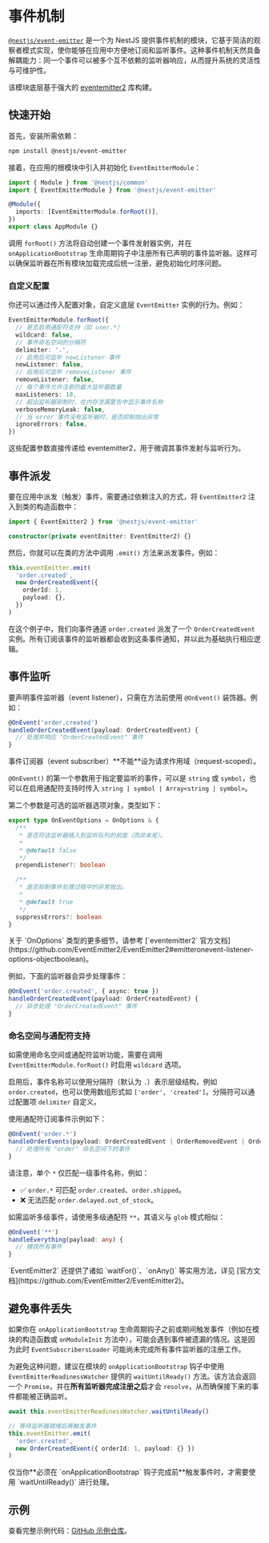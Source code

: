 # 事件机制

[`@nestjs/event-emitter`](https://www.npmjs.com/package/@nestjs/event-emitter) 是一个为 NestJS 提供事件机制的模块，它基于简洁的观察者模式实现，使你能够在应用中方便地订阅和监听事件。这种事件机制天然具备解耦能力：同一个事件可以被多个互不依赖的监听器响应，从而提升系统的灵活性与可维护性。

该模块底层基于强大的 [eventemitter2](https://github.com/EventEmitter2/EventEmitter2) 库构建。

## 快速开始

首先，安装所需依赖：

```bash
npm install @nestjs/event-emitter
```

接着，在应用的根模块中引入并初始化 `EventEmitterModule`：

```ts filename='app.module.ts'
import { Module } from '@nestjs/common'
import { EventEmitterModule } from '@nestjs/event-emitter'

@Module({
  imports: [EventEmitterModule.forRoot()],
})
export class AppModule {}
```

调用 `forRoot()` 方法将自动创建一个事件发射器实例，并在 `onApplicationBootstrap` 生命周期钩子中注册所有已声明的事件监听器。这样可以确保监听器在所有模块加载完成后统一注册，避免初始化时序问题。

### 自定义配置

你还可以通过传入配置对象，自定义底层 `EventEmitter` 实例的行为。例如：

```ts
EventEmitterModule.forRoot({
  // 是否启用通配符支持（如 user.*）
  wildcard: false,
  // 事件命名空间的分隔符
  delimiter: '.',
  // 启用后可监听 newListener 事件
  newListener: false,
  // 启用后可监听 removeListener 事件
  removeListener: false,
  // 每个事件允许注册的最大监听器数量
  maxListeners: 10,
  // 超出监听器限制时，在内存泄漏警告中显示事件名称
  verboseMemoryLeak: false,
  // 当 error 事件没有监听器时，是否抑制抛出异常
  ignoreErrors: false,
})
```

这些配置参数直接传递给 eventemitter2，用于微调其事件发射与监听行为。

## 事件派发

要在应用中派发（触发）事件，需要通过依赖注入的方式，将 `EventEmitter2` 注入到类的构造函数中：

```ts
import { EventEmitter2 } from '@nestjs/event-emitter'

constructor(private eventEmitter: EventEmitter2) {}
```

然后，你就可以在类的方法中调用 `.emit()` 方法来派发事件。例如：

```ts
this.eventEmitter.emit(
  'order.created',
  new OrderCreatedEvent({
    orderId: 1,
    payload: {},
  })
)
```

在这个例子中，我们向事件通道 `order.created` 派发了一个 `OrderCreatedEvent` 实例。所有订阅该事件的监听器都会收到这条事件通知，并以此为基础执行相应逻辑。

## 事件监听

要声明事件监听器（event listener），只需在方法前使用 `@OnEvent()` 装饰器。例如：

```ts
@OnEvent('order.created')
handleOrderCreatedEvent(payload: OrderCreatedEvent) {
  // 处理并响应 "OrderCreatedEvent" 事件
}
```

<CalloutInfo type="warning">
  事件订阅器（event subscriber）**不能**设为请求作用域（request-scoped）。
</CalloutInfo>

`@OnEvent()` 的第一个参数用于指定要监听的事件，可以是 `string` 或 `symbol`，也可以在启用通配符支持时传入 `string | symbol | Array<string | symbol>`。

第二个参数是可选的监听器选项对象，类型如下：

```ts
export type OnEventOptions = OnOptions & {
  /**
   * 是否将该监听器插入到监听队列的前面（而非末尾）。
   *
   * @default false
   */
  prependListener?: boolean

  /**
   * 是否抑制事件处理过程中的异常抛出。
   *
   * @default true
   */
  suppressErrors?: boolean
}
```

<CalloutInfo>
  关于 `OnOptions` 类型的更多细节，请参考 [`eventemitter2`
  官方文档](https://github.com/EventEmitter2/EventEmitter2#emitteronevent-listener-options-objectboolean)。
</CalloutInfo>

例如，下面的监听器会异步处理事件：

```ts
@OnEvent('order.created', { async: true })
handleOrderCreatedEvent(payload: OrderCreatedEvent) {
  // 异步处理 "OrderCreatedEvent" 事件
}
```

### 命名空间与通配符支持

如需使用命名空间或通配符监听功能，需要在调用 `EventEmitterModule.forRoot()` 时启用 `wildcard` 选项。

启用后，事件名称可以使用分隔符（默认为 `.`）表示层级结构，例如 `order.created`，也可以使用数组形式如 `['order', 'created']`。分隔符可以通过配置项 `delimiter` 自定义。

使用通配符订阅事件示例如下：

```ts
@OnEvent('order.*')
handleOrderEvents(payload: OrderCreatedEvent | OrderRemovedEvent | OrderUpdatedEvent) {
  // 处理所有 "order" 命名空间下的事件
}
```

请注意，单个 `*` 仅匹配一级事件名称，例如：

- ✅ `order.*` 可匹配 `order.created`、`order.shipped`。
- ❌ 无法匹配 `order.delayed.out_of_stock`。

如需监听多级事件，请使用多级通配符 `**`，其语义与 `glob` 模式相似：

```ts
@OnEvent('**')
handleEverything(payload: any) {
  // 捕获所有事件
}
```

<CalloutInfo>
  `EventEmitter2` 还提供了诸如 `waitFor()`、`onAny()` 等实用方法，详见
  [官方文档](https://github.com/EventEmitter2/EventEmitter2)。
</CalloutInfo>

## 避免事件丢失

如果你在 `onApplicationBootstrap` 生命周期钩子之前或期间触发事件（例如在模块的构造函数或 `onModuleInit` 方法中），可能会遇到事件被遗漏的情况。这是因为此时 `EventSubscribersLoader` 可能尚未完成所有事件监听器的注册工作。

为避免这种问题，建议在模块的 `onApplicationBootstrap` 钩子中使用 `EventEmitterReadinessWatcher` 提供的 `waitUntilReady()` 方法。该方法会返回一个 `Promise`，并在**所有监听器完成注册之后**才会 `resolve`，从而确保接下来的事件都能被正确监听。

```ts
await this.eventEmitterReadinessWatcher.waitUntilReady()

// 等待监听器就绪后再触发事件
this.eventEmitter.emit(
  'order.created',
  new OrderCreatedEvent({ orderId: 1, payload: {} })
)
```

<CalloutInfo>
  仅当你**必须在 `onApplicationBootstrap` 钩子完成前**触发事件时，才需要使用
  `waitUntilReady()` 进行处理。
</CalloutInfo>

## 示例

查看完整示例代码：[GitHub 示例仓库](https://github.com/nestjs/nest/tree/master/sample/30-event-emitter)。
